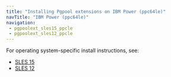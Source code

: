 ```yaml
---
title: "Installing Pgpool extensions on IBM Power (ppc64le)"
navTitle: "IBM Power (ppc64le)"
navigation:
 - pgpoolext_sles15_ppcle
 - pgpoolext_sles12_ppcle
---
```


For operating system-specific install instructions, see:

  - [SLES 15](pgpoolext_sles15_ppcle)
  - [SLES 12](pgpoolext_sles12_ppcle)
